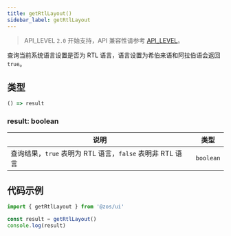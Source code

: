 ```yaml
---
title: getRtlLayout()
sidebar_label: getRtlLayout
---
```


> API_LEVEL `2.0` 开始支持，API 兼容性请参考 [API_LEVEL](../../../../guides/framework/device/compatibility.md)。

查询当前系统语言设置是否为 RTL 语言，语言设置为希伯来语和阿拉伯语会返回 `true`。

## 类型

```ts
() => result
```

### result: boolean

| 说明     | 类型     |
| -------- | -------- |
| 查询结果，`true` 表明为 RTL 语言，`false` 表明非 RTL 语言 | `boolean` |

## 代码示例

```js
import { getRtlLayout } from '@zos/ui'

const result = getRtlLayout()
console.log(result)
```
